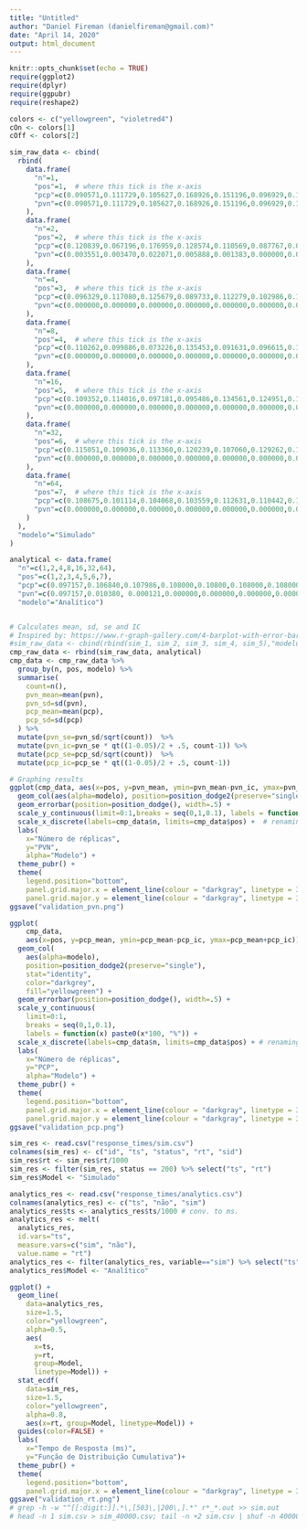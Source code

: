 ```yaml
---
title: "Untitled"
author: "Daniel Fireman (danielfireman@gmail.com)"
date: "April 14, 2020"
output: html_document
---
```


```r
knitr::opts_chunk$set(echo = TRUE)
require(ggplot2)
require(dplyr)
require(ggpubr)
require(reshape2)

colors <- c("yellowgreen", "violetred4")
cOn <- colors[1]
cOff <- colors[2]
```

```r
sim_raw_data <- cbind(
  rbind(
    data.frame(
      "n"=1,
      "pos"=1,  # where this tick is the x-axis
      "pcp"=c(0.090571,0.111729,0.105627,0.168926,0.151196,0.096929,0.126450,0.158060,0.122100,0.068671,0.078021,0.055641,0.131746,0.060957,0.064394,0.097098,0.113099,0.130360,0.106970,0.134097,0.047936,0.130833,0.084401,0.114924,0.059908,0.069232,0.172966,0.097129,0.059885,0.225775),
      "pvn"=c(0.090571,0.111729,0.105627,0.168926,0.151196,0.096929,0.126450,0.158060,0.122100,0.068671,0.078021,0.055641,0.131746,0.060957,0.064394,0.097098,0.113099,0.130360,0.106970,0.134097,0.047936,0.130833,0.084401,0.114924,0.059908,0.069232,0.172966,0.097129,0.059885,0.225775)
    ),
    data.frame(
      "n"=2,
      "pos"=2,  # where this tick is the x-axis
      "pcp"=c(0.120839,0.067196,0.176959,0.128574,0.110569,0.087767,0.096636,0.125448,0.151664,0.190497,0.102269,0.159655,0.061870,0.123036,0.089578,0.071755,0.136050,0.110177,0.097332,0.049663,0.059740,0.110126,0.134967,0.109558,0.108888,0.063396,0.102414,0.099078,0.091513,0.140481),
      "pvn"=c(0.003551,0.003470,0.022071,0.005888,0.001383,0.000000,0.002428,0.007006,0.005369,0.012615,0.004774,0.019285,0.006897,0.007737,0.007839,0.002807,0.012445,0.004908,0.009478,0.006935,0.000000,0.004356,0.000000,0.000720,0.006780,0.002503,0.003500,0.010092,0.000000,0.014285)
    ),
    data.frame(
      "n"=4,
      "pos"=3,  # where this tick is the x-axis
      "pcp"=c(0.096329,0.117080,0.125679,0.089733,0.112279,0.102986,0.106440,0.094874,0.136526,0.138524,0.109412,0.108102,0.117213,0.134071,0.101639,0.124495,0.093582,0.089123,0.092003,0.105757,0.110379,0.114179,0.126207,0.114790,0.105722,0.100985,0.093097,0.117384,0.126222,0.110632),
      "pvn"=c(0.000000,0.000000,0.000000,0.000000,0.000000,0.000000,0.000000,0.000000,0.000000,0.000000,0.000000,0.000000,0.000000,0.000000,0.000000,0.000000,0.000000,0.000000,0.000000,0.000000,0.000000,0.000000,0.000000,0.000000,0.000000,0.000000,0.000000,0.000000,0.000000,0.000000)
    ),
    data.frame(
      "n"=8,
      "pos"=4,  # where this tick is the x-axis
      "pcp"=c(0.110262,0.099886,0.073226,0.135453,0.091631,0.096615,0.100837,0.091999,0.105883,0.125080,0.098358,0.134630,0.149434,0.125000,0.124541,0.084932,0.097326,0.105800,0.100977,0.115365,0.101962,0.126867,0.103958,0.102254,0.091103,0.128312,0.150077,0.121519,0.094412,0.099564),
      "pvn"=c(0.000000,0.000000,0.000000,0.000000,0.000000,0.000000,0.000000,0.000000,0.000000,0.000000,0.000000,0.000000,0.000000,0.000000,0.000000,0.000000,0.000000,0.000000,0.000000,0.000000,0.000000,0.000000,0.000000,0.000000,0.000000,0.000000,0.000000,0.000000,0.000000,0.000000)
    ),
    data.frame(
      "n"=16,
      "pos"=5,  # where this tick is the x-axis
      "pcp"=c(0.109352,0.114016,0.097181,0.095486,0.134561,0.124951,0.101736,0.093269,0.131899,0.115063,0.106245,0.104966,0.110652,0.107606,0.112694,0.109061,0.111744,0.099750,0.130165,0.104851,0.106378,0.102859,0.104752,0.090917,0.129856,0.117394,0.112778,0.106392,0.093516,0.116148),
      "pvn"=c(0.000000,0.000000,0.000000,0.000000,0.000000,0.000000,0.000000,0.000000,0.000000,0.000000,0.000000,0.000000,0.000000,0.000000,0.000000,0.000000,0.000000,0.000000,0.000000,0.000000,0.000000,0.000000,0.000000,0.000000,0.000000,0.000000,0.000000,0.000000,0.000000,0.000000)
    ),
    data.frame(
      "n"=32,
      "pos"=6,  # where this tick is the x-axis
      "pcp"=c(0.115051,0.109036,0.113360,0.120239,0.107060,0.129262,0.119781,0.105987,0.098083,0.120358,0.110204,0.103525,0.106551,0.112508,0.124618,0.110472,0.103043,0.106378,0.119895,0.115516,0.122500,0.108493,0.101927,0.122472,0.120641,0.097174,0.109740,0.110437,0.107692,0.115886),
      "pvn"=c(0.000000,0.000000,0.000000,0.000000,0.000000,0.000000,0.000000,0.000000,0.000000,0.000000,0.000000,0.000000,0.000000,0.000000,0.000000,0.000000,0.000000,0.000000,0.000000,0.000000,0.000000,0.000000,0.000000,0.000000,0.000000,0.000000,0.000000,0.000000,0.000000,0.000000)
    ),
    data.frame(
      "n"=64,
      "pos"=7,  # where this tick is the x-axis
      "pcp"=c(0.108675,0.101114,0.104068,0.103559,0.112631,0.110442,0.122350,0.113539,0.112290,0.105431,0.116389,0.108269,0.110849,0.111194,0.122587,0.111806,0.107755,0.109870,0.123031,0.113974,0.113225,0.112383,0.103000,0.104267,0.119201,0.107770,0.099943,0.115436,0.117740,0.103251),
      "pvn"=c(0.000000,0.000000,0.000000,0.000000,0.000000,0.000000,0.000000,0.000000,0.000000,0.000000,0.000000,0.000000,0.000000,0.000000,0.000000,0.000000,0.000000,0.000000,0.000000,0.000000,0.000000,0.000000,0.000000,0.000000,0.000000,0.000000,0.000000,0.000000,0.000000,0.000000)
    )
  ),
  "modelo"="Simulado"
)

analytical <- data.frame(
  "n"=c(1,2,4,8,16,32,64),
  "pos"=c(1,2,3,4,5,6,7),
  "pcp"=c(0.097157,0.106840,0.107986,0.108000,0.10800,0.108000,0.108000),
  "pvn"=c(0.097157,0.010380, 0.000121,0.000000,0.000000,0.000000,0.000000),
  "modelo"="Analítico")


# Calculates mean, sd, se and IC
# Inspired by: https://www.r-graph-gallery.com/4-barplot-with-error-bar.html
#sim_raw_data <- cbind(rbind(sim_1, sim_2, sim_3, sim_4, sim_5),"modelo"="Simulado")
cmp_raw_data <- rbind(sim_raw_data, analytical)
cmp_data <- cmp_raw_data %>%
  group_by(n, pos, modelo) %>%
  summarise( 
    count=n(),
    pvn_mean=mean(pvn),
    pvn_sd=sd(pvn),
    pcp_mean=mean(pcp),
    pcp_sd=sd(pcp)
  ) %>%
  mutate(pvn_se=pvn_sd/sqrt(count))  %>%
  mutate(pvn_ic=pvn_se * qt((1-0.05)/2 + .5, count-1)) %>%
  mutate(pcp_se=pcp_sd/sqrt(count))  %>%
  mutate(pcp_ic=pcp_se * qt((1-0.05)/2 + .5, count-1))

# Graphing results
ggplot(cmp_data, aes(x=pos, y=pvn_mean, ymin=pvn_mean-pvn_ic, ymax=pvn_mean+pvn_ic)) +
  geom_col(aes(alpha=modelo), position=position_dodge2(preserve="single"), stat="identity", color="darkgrey", fill="yellowgreen") +
  geom_errorbar(position=position_dodge(), width=.5) +
  scale_y_continuous(limit=0:1,breaks = seq(0,1,0.1), labels = function(x) paste0(x*100, "%")) +
  scale_x_discrete(labels=cmp_data$n, limits=cmp_data$pos) +  # renaming pos by n
  labs(
    x="Número de réplicas",
    y="PVN",
    alpha="Modelo") +
  theme_pubr() +
  theme(
    legend.position="bottom",
    panel.grid.major.x = element_line(colour = "darkgray", linetype = 3),
    panel.grid.major.y = element_line(colour = "darkgray", linetype = 3))
ggsave("validation_pvn.png")

ggplot(
    cmp_data,
    aes(x=pos, y=pcp_mean, ymin=pcp_mean-pcp_ic, ymax=pcp_mean+pcp_ic)) +
  geom_col(
    aes(alpha=modelo),
    position=position_dodge2(preserve="single"),
    stat="identity",
    color="darkgrey",
    fill="yellowgreen") +
  geom_errorbar(position=position_dodge(), width=.5) +
  scale_y_continuous(
    limit=0:1,
    breaks = seq(0,1,0.1),
    labels = function(x) paste0(x*100, "%")) +
  scale_x_discrete(labels=cmp_data$n, limits=cmp_data$pos) + # renaming pos by n
  labs(
    x="Número de réplicas",
    y="PCP",
    alpha="Modelo") +
  theme_pubr() +
  theme(
    legend.position="bottom",
    panel.grid.major.x = element_line(colour = "darkgray", linetype = 3),
    panel.grid.major.y = element_line(colour = "darkgray", linetype = 3))
ggsave("validation_pcp.png")
```

```r
sim_res <- read.csv("response_times/sim.csv")
colnames(sim_res) <- c("id", "ts", "status", "rt", "sid")
sim_res$rt <- sim_res$rt/1000
sim_res <- filter(sim_res, status == 200) %>% select("ts", "rt")
sim_res$Model <- "Simulado"

analytics_res <- read.csv("response_times/analytics.csv")
colnames(analytics_res) <- c("ts", "não", "sim")
analytics_res$ts <- analytics_res$ts/1000 # conv. to ms.
analytics_res <- melt(
  analytics_res,
  id.vars="ts",
  measure.vars=c("sim", "não"),
  value.name = "rt")
analytics_res <- filter(analytics_res, variable=="sim") %>% select("ts", "rt")
analytics_res$Model <- "Analítico"

ggplot() +
  geom_line(
    data=analytics_res,
    size=1.5,
    color="yellowgreen",
    alpha=0.5,
    aes(
      x=ts,
      y=rt,
      group=Model,
      linetype=Model)) +
  stat_ecdf(
    data=sim_res,
    size=1.5,
    color="yellowgreen",
    alpha=0.8,
    aes(x=rt, group=Model, linetype=Model)) +
  guides(color=FALSE) +
  labs(
    x="Tempo de Resposta (ms)",
    y="Função de Distribuição Cumulativa")+ 
  theme_pubr() +                                                                     
  theme(
    legend.position="bottom",
    panel.grid.major.x = element_line(colour = "darkgray", linetype = 3))
ggsave("validation_rt.png")
# grep -h -w "^[[:digit:]].*\,[503\,|200\,].*" r*_*.out >> sim.out
# head -n 1 sim.csv > sim_40000.csv; tail -n +2 sim.csv | shuf -n 40000 >> sim_40000.csv
```

